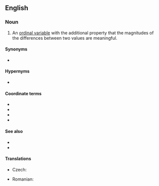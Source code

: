 ==English==

===Noun===
{{en-noun|head=[[interval]] [[variable]]}}

# {{lb|en|statistics}} An [[ordinal variable]] with the additional property that the magnitudes of the differences between two values are meaningful.
{{examples-right|examples=Absolute time:<br>10PM (today) > 8PM (today)<br>'''10PM (today) - 8PM (today) = 2 hours<br>8PM (today) + 2 hours = 10pm (today)'''<br>2PM + 10PM - ''not defined''<br>10PM / 8PM - ''not defined''<br>10PM * 8PM - ''not defined''<br>10PM * 2 hours - ''not defined''}}

====Synonyms====
* {{sense|variable with meaningful differences}} {{l|en|equal-interval variable}}

====Hypernyms====
* {{l|en|cardinal variable}}

====Coordinate terms====
* {{l|en|categorical variable}}
* {{l|en|nominal variable}}
* {{l|en|ordinal variable}}
* {{l|en|ratio variable}}

====See also====
* {{pedialite|Level of measurement}}
* {{l|en|interval scale}}

====Translations====
{{trans-top|variable}}
* Czech: {{t|cs|intervalová proměnná|f}}
{{trans-mid}}
* Romanian: {{t|ro|variabilă de interval|f}}
{{trans-bottom}}